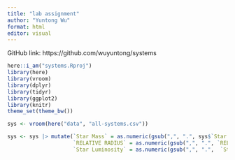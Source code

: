 ```yaml
---
title: "lab assignment"
author: "Yuntong Wu"
format: html
editor: visual
---
```

GitHub link: https://github.com/wuyuntong/systems

```r
here::i_am("systems.Rproj")
library(here)
library(vroom)
library(dplyr)
library(tidyr)
library(ggplot2)
library(knitr)
theme_set(theme_bw())
```
```r
sys <- vroom(here("data", "all-systems.csv"))
```

```r
sys <- sys |> mutate(`Star Mass` = as.numeric(gsub(",", ".", sys$`Star Mass`)),
                     `RELATIVE RADIUS` = as.numeric(gsub(",", ".", `RELATIVE RADIUS`)),
                     `Star Luminosity` = as.numeric(gsub(",", ".",  `Star Luminosity`)))
```


